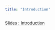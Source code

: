 ```yaml
---
title: "Introduction"
---
```


[Slides : Introduction](./slides_introduction.qmd){target="_blank"}

## 
